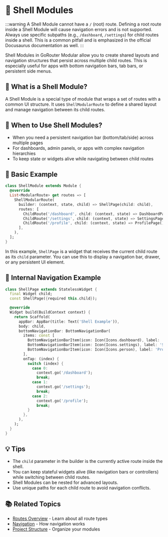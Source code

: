 # 🐚 Shell Modules

:::warning
A Shell Module cannot have a `/` (root) route. Defining a root route inside a Shell Module will cause navigation errors and is not supported. Always use specific subpaths (e.g., `/dashboard`, `/settings`) for child routes inside a shell. This is a common pitfall and is emphasized in the official Docusaurus documentation as well.
:::

Shell Modules in GoRouter Modular allow you to create shared layouts and navigation structures that persist across multiple child routes. This is especially useful for apps with bottom navigation bars, tab bars, or persistent side menus.

## 🧐 What is a Shell Module?

A Shell Module is a special type of module that wraps a set of routes with a common UI structure. It uses `ShellModularRoute` to define a shared layout and manage navigation between its child routes.

## 🚦 When to Use Shell Modules?
- When you need a persistent navigation bar (bottom/tab/side) across multiple pages
- For dashboards, admin panels, or apps with complex navigation hierarchies
- To keep state or widgets alive while navigating between child routes

## 📝 Basic Example

```dart
class ShellModule extends Module {
  @override
  List<ModularRoute> get routes => [
    ShellModularRoute(
      builder: (context, state, child) => ShellPage(child: child),
      routes: [
        ChildRoute('/dashboard', child: (context, state) => DashboardPage()),
        ChildRoute('/settings', child: (context, state) => SettingsPage()),
        ChildRoute('/profile', child: (context, state) => ProfilePage()),
      ],
    ),
  ];
}
```

In this example, `ShellPage` is a widget that receives the current child route as its `child` parameter. You can use this to display a navigation bar, drawer, or any persistent UI element.

## 🧭 Internal Navigation Example

```dart
class ShellPage extends StatelessWidget {
  final Widget child;
  const ShellPage({required this.child});

  @override
  Widget build(BuildContext context) {
    return Scaffold(
      appBar: AppBar(title: Text('Shell Example')),
      body: child,
      bottomNavigationBar: BottomNavigationBar(
        items: const [
          BottomNavigationBarItem(icon: Icon(Icons.dashboard), label: 'Dashboard'),
          BottomNavigationBarItem(icon: Icon(Icons.settings), label: 'Settings'),
          BottomNavigationBarItem(icon: Icon(Icons.person), label: 'Profile'),
        ],
        onTap: (index) {
          switch (index) {
            case 0:
              context.go('/dashboard');
              break;
            case 1:
              context.go('/settings');
              break;
            case 2:
              context.go('/profile');
              break;
          }
        },
      ),
    );
  }
}
```

## 💡 Tips
- The `child` parameter in the builder is the currently active route inside the shell.
- You can keep stateful widgets alive (like navigation bars or controllers) while switching between child routes.
- Shell Modules can be nested for advanced layouts.
- Use unique paths for each child route to avoid navigation conflicts.

## 📚 Related Topics
- [Routes Overview](./routes) - Learn about all route types
- [Navigation](./navigation) - How navigation works
- [Project Structure](./project-structure) - Organize your modules
